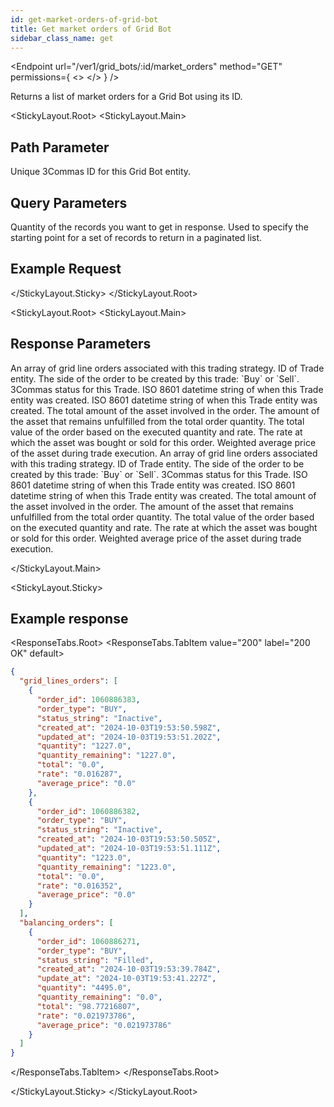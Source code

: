 ```yaml
---
id: get-market-orders-of-grid-bot
title: Get market orders of Grid Bot
sidebar_class_name: get
---
```



<Endpoint
  url="/ver1/grid_bots/:id/market_orders"
  method="GET"
  permissions={
    <>
      <Permission title="Permission" description="BOTS_READ" />
      <Permission title="Security" description="SIGNED" />
    </>
  }
/>

Returns a list of market orders for a Grid Bot using its ID.

<Separator />

<StickyLayout.Root>
<StickyLayout.Main>

## Path Parameter
<ApiParam name='id' type='integer' id="id" required>
   Unique 3Commas ID for this Grid Bot entity.
</ApiParam>

## Query Parameters

<ApiParam name='limit' type='integer' id="limit">
   Quantity of the records you want to get in response.
   
   <ParameterRange min={1} max={1000} defaultVal={100} />
</ApiParam>

<ApiParam name='offset' type='integer' id="offset">
   Used to specify the starting point for a set of records to return in a paginated list.
   
   <ParameterRange defaultVal={0} />
</ApiParam>
</StickyLayout.Main>
<StickyLayout.Sticky>

## Example Request 

<NoContentEndpoint method="GET" endpoint="/ver1/grid_bots/2338357/market_orders" />

</StickyLayout.Sticky>
</StickyLayout.Root>

<StickyLayout.Root>
<StickyLayout.Main>

## Response Parameters

<ApiParam name="grid_lines_orders" type="object" id="grid_lines_orders">
An array of grid line orders associated with this trading strategy.
    <CollapsibleNestedParams>
    <ApiParam name='order_id' type='integer' id='order_id'>
      ID of Trade entity.
    </ApiParam>
    <ApiParam name='order_type' type='string' id='order_type'>
        The side of the order to be created by this trade: `Buy` or `Sell`.
    </ApiParam>
    <ApiParam name='status_string' type='string' id='status_string'>
      3Commas status for this Trade.
    </ApiParam>
    <ApiParam name='created_at' type='string' id='created_at'>
      ISO 8601 datetime string of when this Trade entity was created.
    </ApiParam>
    <ApiParam name='updated_at' type='string' id='updated_at'>
      ISO 8601 datetime string of when this Trade entity was created.
    </ApiParam>
    <ApiParam name='quantity' type='string' id='quantity'>
      The total amount of the asset involved in the order.
    </ApiParam>
    <ApiParam name='quantity_remaining' type='string' id='quantity_remaining'>
      The amount of the asset that remains unfulfilled from the total order quantity.
    </ApiParam>
    <ApiParam name='total' type='string' id='total'>
      The total value of the order based on the executed quantity and rate.
    </ApiParam>
    <ApiParam name='rate' type='string' id='rate'>
      The rate at which the asset was bought or sold for this order.
    </ApiParam>
    <ApiParam name='average_price' type='string' id='average_price'>
      Weighted average price of the asset during trade execution.
    </ApiParam>
    </CollapsibleNestedParams>
</ApiParam>
<ApiParam name="balancing_orders" type="object" id="balancing_orders">
An array of grid line orders associated with this trading strategy.
    <CollapsibleNestedParams>
    <ApiParam name='order_id' type='integer' id='order_id'>
      ID of Trade entity.
    </ApiParam>
    <ApiParam name='order_type' type='string' id='order_type'>
        The side of the order to be created by this trade: `Buy` or `Sell`.
    </ApiParam>
    <ApiParam name='status_string' type='string' id='status_string'>
      3Commas status for this Trade.
    </ApiParam>
    <ApiParam name='created_at' type='string' id='created_at'>
      ISO 8601 datetime string of when this Trade entity was created.
    </ApiParam>
    <ApiParam name='updated_at' type='string' id='updated_at'>
      ISO 8601 datetime string of when this Trade entity was created.
    </ApiParam>
    <ApiParam name='quantity' type='string' id='quantity'>
      The total amount of the asset involved in the order.
    </ApiParam>
    <ApiParam name='quantity_remaining' type='string' id='quantity_remaining'>
      The amount of the asset that remains unfulfilled from the total order quantity.
    </ApiParam>
    <ApiParam name='total' type='string' id='total'>
      The total value of the order based on the executed quantity and rate.
    </ApiParam>
    <ApiParam name='rate' type='string' id='rate'>
      The rate at which the asset was bought or sold for this order.
    </ApiParam>
    <ApiParam name='average_price' type='string' id='average_price'>
      Weighted average price of the asset during trade execution.
    </ApiParam>
    </CollapsibleNestedParams>
</ApiParam>

</StickyLayout.Main>

<StickyLayout.Sticky>
## Example response

<ResponseTabs.Root>
<ResponseTabs.TabItem value="200" label="200 OK" default>
```json
{
  "grid_lines_orders": [
    {
      "order_id": 1060886383,
      "order_type": "BUY",
      "status_string": "Inactive",
      "created_at": "2024-10-03T19:53:50.598Z",
      "updated_at": "2024-10-03T19:53:51.202Z",
      "quantity": "1227.0",
      "quantity_remaining": "1227.0",
      "total": "0.0",
      "rate": "0.016287",
      "average_price": "0.0"
    },
    {
      "order_id": 1060886382,
      "order_type": "BUY",
      "status_string": "Inactive",
      "created_at": "2024-10-03T19:53:50.505Z",
      "updated_at": "2024-10-03T19:53:51.111Z",
      "quantity": "1223.0",
      "quantity_remaining": "1223.0",
      "total": "0.0",
      "rate": "0.016352",
      "average_price": "0.0"
    }
  ],
  "balancing_orders": [
    {
      "order_id": 1060886271,
      "order_type": "BUY",
      "status_string": "Filled",
      "created_at": "2024-10-03T19:53:39.784Z",
      "update_at": "2024-10-03T19:53:41.227Z",
      "quantity": "4495.0",
      "quantity_remaining": "0.0",
      "total": "98.77216807",
      "rate": "0.021973786",
      "average_price": "0.021973786"
    }
  ]
}
```
</ResponseTabs.TabItem>
</ResponseTabs.Root>

</StickyLayout.Sticky>
</StickyLayout.Root>

